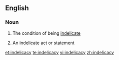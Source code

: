 ==English==

===Noun===
{{en-noun|indelicacies|-}}

#{{uncountable}} The condition of being [[indelicate]]
#{{countable}} An indelicate act or statement

[[et:indelicacy]]
[[te:indelicacy]]
[[vi:indelicacy]]
[[zh:indelicacy]]